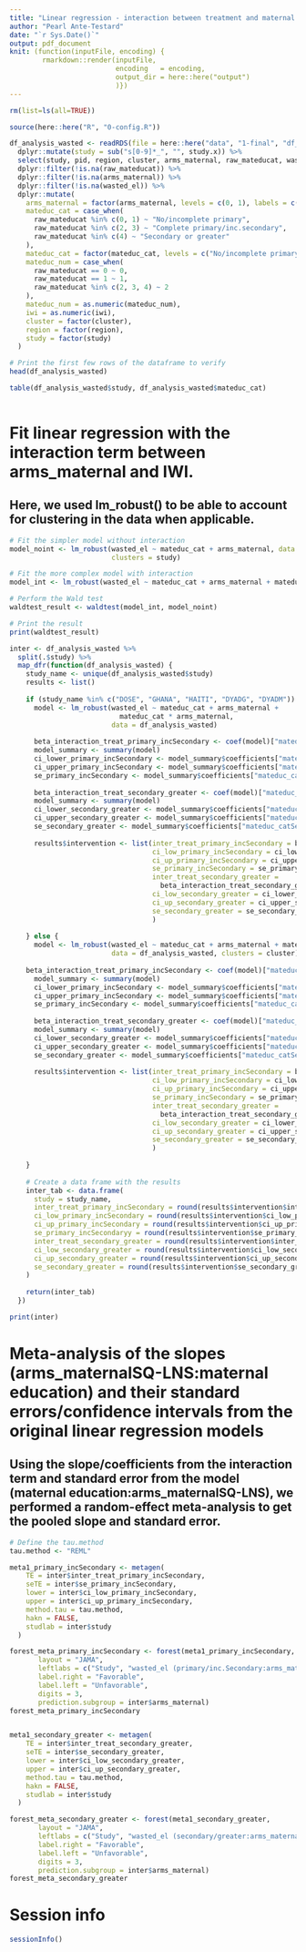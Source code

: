 ```yaml
---
title: "Linear regression - interaction between treatment and maternal education - wasted"
author: "Pearl Ante-Testard"
date: "`r Sys.Date()`"
output: pdf_document
knit: (function(inputFile, encoding) {
        rmarkdown::render(inputFile, 
                          encoding   = encoding, 
                          output_dir = here::here("output")
                          )})
---
```



```r

rm(list=ls(all=TRUE))

```

```r

source(here::here("R", "0-config.R"))

```

```r

df_analysis_wasted <- readRDS(file = here::here("data", "1-final", "df_analysis_iwi.rds")) %>% 
  dplyr::mutate(study = sub("s[0-9]*_", "", study.x)) %>%
  select(study, pid, region, cluster, arms_maternal, raw_mateducat, wasted_el, iwi) %>%
  dplyr::filter(!is.na(raw_mateducat)) %>%
  dplyr::filter(!is.na(arms_maternal)) %>%
  dplyr::filter(!is.na(wasted_el)) %>%
  dplyr::mutate(
    arms_maternal = factor(arms_maternal, levels = c(0, 1), labels = c("Control", "SQ-LNS")),
    mateduc_cat = case_when(
      raw_mateducat %in% c(0, 1) ~ "No/incomplete primary",
      raw_mateducat %in% c(2, 3) ~ "Complete primary/inc.secondary",
      raw_mateducat %in% c(4) ~ "Secondary or greater"
    ),
    mateduc_cat = factor(mateduc_cat, levels = c("No/incomplete primary", "Complete primary/inc.secondary", "Secondary or greater")),
    mateduc_num = case_when(
      raw_mateducat == 0 ~ 0,
      raw_mateducat == 1 ~ 1,
      raw_mateducat %in% c(2, 3, 4) ~ 2
    ),
    mateduc_num = as.numeric(mateduc_num),
    iwi = as.numeric(iwi),
    cluster = factor(cluster),
    region = factor(region),
    study = factor(study)
  )

# Print the first few rows of the dataframe to verify
head(df_analysis_wasted)

table(df_analysis_wasted$study, df_analysis_wasted$mateduc_cat)
        
```

# Fit linear regression with the interaction term between arms_maternal and IWI.

## Here, we used lm_robust() to be able to account for clustering in the data when applicable.

```r

# Fit the simpler model without interaction
model_noint <- lm_robust(wasted_el ~ mateduc_cat + arms_maternal, data = df_analysis_wasted,
                         clusters = study)

# Fit the more complex model with interaction
model_int <- lm_robust(wasted_el ~ mateduc_cat + arms_maternal + mateduc_cat * arms_maternal, data = df_analysis_wasted, clusters = study)

# Perform the Wald test
waldtest_result <- waldtest(model_int, model_noint)

# Print the result
print(waldtest_result)

```


```r

inter <- df_analysis_wasted %>%
  split(.$study) %>%
  map_dfr(function(df_analysis_wasted) {
    study_name <- unique(df_analysis_wasted$study)
    results <- list()
    
    if (study_name %in% c("DOSE", "GHANA", "HAITI", "DYADG", "DYADM")) {
      model <- lm_robust(wasted_el ~ mateduc_cat + arms_maternal + 
                           mateduc_cat * arms_maternal, 
                         data = df_analysis_wasted)
      
      beta_interaction_treat_primary_incSecondary <- coef(model)["mateduc_catComplete primary/inc.secondary:arms_maternalSQ-LNS"]
      model_summary <- summary(model)
      ci_lower_primary_incSecondary <- model_summary$coefficients["mateduc_catComplete primary/inc.secondary:arms_maternalSQ-LNS", "CI Lower"]
      ci_upper_primary_incSecondary <- model_summary$coefficients["mateduc_catComplete primary/inc.secondary:arms_maternalSQ-LNS", "CI Upper"]
      se_primary_incSecondary <- model_summary$coefficients["mateduc_catComplete primary/inc.secondary:arms_maternalSQ-LNS", "Std. Error"]
      
      beta_interaction_treat_secondary_greater <- coef(model)["mateduc_catSecondary or greater:arms_maternalSQ-LNS"]
      model_summary <- summary(model)
      ci_lower_secondary_greater <- model_summary$coefficients["mateduc_catSecondary or greater:arms_maternalSQ-LNS", "CI Lower"]
      ci_upper_secondary_greater <- model_summary$coefficients["mateduc_catSecondary or greater:arms_maternalSQ-LNS", "CI Upper"]
      se_secondary_greater <- model_summary$coefficients["mateduc_catSecondary or greater:arms_maternalSQ-LNS", "Std. Error"]
      
      results$intervention <- list(inter_treat_primary_incSecondary = beta_interaction_treat_primary_incSecondary, 
                                   ci_low_primary_incSecondary = ci_lower_primary_incSecondary, 
                                   ci_up_primary_incSecondary = ci_upper_primary_incSecondary, 
                                   se_primary_incSecondary = se_primary_incSecondary,
                                   inter_treat_secondary_greater = 
                                     beta_interaction_treat_secondary_greater, 
                                   ci_low_secondary_greater = ci_lower_secondary_greater, 
                                   ci_up_secondary_greater = ci_upper_secondary_greater, 
                                   se_secondary_greater = se_secondary_greater
                                   )
      
    } else {
      model <- lm_robust(wasted_el ~ mateduc_cat + arms_maternal + mateduc_cat * arms_maternal, 
                         data = df_analysis_wasted, clusters = cluster)
      
    beta_interaction_treat_primary_incSecondary <- coef(model)["mateduc_catComplete primary/inc.secondary:arms_maternalSQ-LNS"]
      model_summary <- summary(model)
      ci_lower_primary_incSecondary <- model_summary$coefficients["mateduc_catComplete primary/inc.secondary:arms_maternalSQ-LNS", "CI Lower"]
      ci_upper_primary_incSecondary <- model_summary$coefficients["mateduc_catComplete primary/inc.secondary:arms_maternalSQ-LNS", "CI Upper"]
      se_primary_incSecondary <- model_summary$coefficients["mateduc_catComplete primary/inc.secondary:arms_maternalSQ-LNS", "Std. Error"]
      
      beta_interaction_treat_secondary_greater <- coef(model)["mateduc_catSecondary or greater:arms_maternalSQ-LNS"]
      model_summary <- summary(model)
      ci_lower_secondary_greater <- model_summary$coefficients["mateduc_catSecondary or greater:arms_maternalSQ-LNS", "CI Lower"]
      ci_upper_secondary_greater <- model_summary$coefficients["mateduc_catSecondary or greater:arms_maternalSQ-LNS", "CI Upper"]
      se_secondary_greater <- model_summary$coefficients["mateduc_catSecondary or greater:arms_maternalSQ-LNS", "Std. Error"]
      
      results$intervention <- list(inter_treat_primary_incSecondary = beta_interaction_treat_primary_incSecondary, 
                                   ci_low_primary_incSecondary = ci_lower_primary_incSecondary, 
                                   ci_up_primary_incSecondary = ci_upper_primary_incSecondary, 
                                   se_primary_incSecondary = se_primary_incSecondary,
                                   inter_treat_secondary_greater = 
                                     beta_interaction_treat_secondary_greater, 
                                   ci_low_secondary_greater = ci_lower_secondary_greater, 
                                   ci_up_secondary_greater = ci_upper_secondary_greater, 
                                   se_secondary_greater = se_secondary_greater
                                   )
      
    }
    
    # Create a data frame with the results
    inter_tab <- data.frame(
      study = study_name,
      inter_treat_primary_incSecondary = round(results$intervention$inter_treat_primary_incSecondary, 3),
      ci_low_primary_incSecondary = round(results$intervention$ci_low_primary_incSecondary, 3),
      ci_up_primary_incSecondary = round(results$intervention$ci_up_primary_incSecondary, 3),
      se_primary_incSecondaryy = round(results$intervention$se_primary_incSecondary, 3),
      inter_treat_secondary_greater = round(results$intervention$inter_treat_secondary_greater, 3),
      ci_low_secondary_greater = round(results$intervention$ci_low_secondary_greater, 3),
      ci_up_secondary_greater = round(results$intervention$ci_up_secondary_greater, 3),
      se_secondary_greater = round(results$intervention$se_secondary_greater, 3)
    )
    
    return(inter_tab)
  })

print(inter)

```

# Meta-analysis of the slopes (arms_maternalSQ-LNS:maternal education) and their standard errors/confidence intervals from the original linear regression models

## Using the slope/coefficients from the interaction term and standard error from the model (maternal education:arms_maternalSQ-LNS), we performed a random-effect meta-analysis to get the pooled slope and standard error.

```r

# Define the tau.method
tau.method <- "REML"

meta1_primary_incSecondary <- metagen(
    TE = inter$inter_treat_primary_incSecondary,
    seTE = inter$se_primary_incSecondary,
    lower = inter$ci_low_primary_incSecondary,
    upper = inter$ci_up_primary_incSecondary,
    method.tau = tau.method,
    hakn = FALSE,
    studlab = inter$study
  )

forest_meta_primary_incSecondary <- forest(meta1_primary_incSecondary, 
       layout = "JAMA", 
       leftlabs = c("Study", "wasted_el (primary/inc.Secondary:arms_maternalSQ-LNS) [95% CI]"),
       label.right = "Favorable", 
       label.left = "Unfavorable",
       digits = 3,
       prediction.subgroup = inter$arms_maternal)
forest_meta_primary_incSecondary


meta1_secondary_greater <- metagen(
    TE = inter$inter_treat_secondary_greater,
    seTE = inter$se_secondary_greater,
    lower = inter$ci_low_secondary_greater,
    upper = inter$ci_up_secondary_greater,
    method.tau = tau.method,
    hakn = FALSE,
    studlab = inter$study
  )

forest_meta_secondary_greater <- forest(meta1_secondary_greater, 
       layout = "JAMA", 
       leftlabs = c("Study", "wasted_el (secondary/greater:arms_maternalSQ-LNS) [95% CI]"),
       label.right = "Favorable", 
       label.left = "Unfavorable",
       digits = 3,
       prediction.subgroup = inter$arms_maternal)
forest_meta_secondary_greater
```


# Session info
```r

sessionInfo()
```
